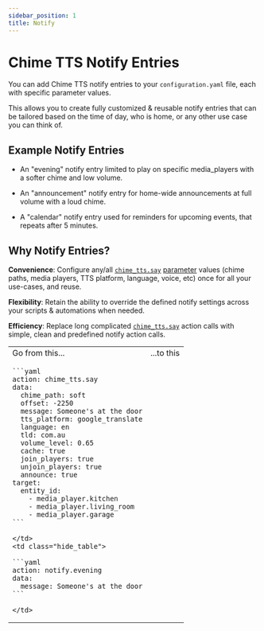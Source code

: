 ```yaml
---
sidebar_position: 1
title: Notify
---
```



# Chime TTS Notify Entries

You can add Chime TTS notify entries to your `configuration.yaml` file, each with specific parameter values.

This allows you to create fully customized & reusable notify entries that can be tailored based on the time of day, who is home, or any other use case you can think of.

## Example Notify Entries

- An "evening" notify entry limited to play on specific media_players with a softer chime and low volume.

- An "announcement" notify entry for home-wide announcements at full volume with a loud chime.

- A "calendar" notify entry used for reminders for upcoming events, that repeats after 5 minutes.

## Why Notify Entries?

**Convenience**: Configure any/all [`chime_tts.say`](/chime_tts/docs/documentation/actions/say-action) [parameter](/chime_tts/docs/documentation/actions/say-action/parameters) values (chime paths, media players, TTS platform, language, voice, etc) once for all your use-cases, and reuse.

**Flexibility**: Retain the ability to override the defined notify settings across your scripts & automations when needed.

**Efficiency**: Replace long complicated [`chime_tts.say`](/chime_tts/docs/documentation/actions/say-action) action calls with simple, clean and predefined notify action calls.

<table class="hide_table">
  <tr class="hide_table">
    <td class="hide_table td_title">Go from this...</td>
    <td class="hide_table td_title">...to this</td>
  </tr>
  <tr class="hide_table">
    <td class="hide_table">

    ```yaml
    action: chime_tts.say
    data:
      chime_path: soft
      offset: -2250
      message: Someone's at the door
      tts_platform: google_translate
      language: en
      tld: com.au
      volume_level: 0.65
      cache: true
      join_players: true
      unjoin_players: true
      announce: true
    target:
      entity_id:
        - media_player.kitchen
        - media_player.living_room
        - media_player.garage
    ```

    </td>
    <td class="hide_table">

    ```yaml
    action: notify.evening
    data:
      message: Someone's at the door
    ```

    </td>
  </tr>
</table>
